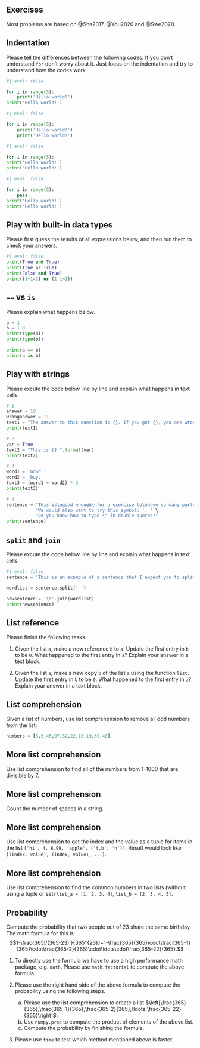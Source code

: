 
## Exercises
Most problems are based on @Sha2017, @You2020 and @Swe2020.


::: {#exr-}
## Indentation
Please tell the differences between the following codes. If you don't understand `for` don't worry about it. Just focus on the indentation and try to understand how the codes work.


```python
#| eval: false

for i in range(5):
    print('Hello world!')
print('Hello world!')
```

```python
#| eval: false

for i in range(5):
    print('Hello world!')
    print('Hello world!')
```

```python
#| eval: false

for i in range(5):
print('Hello world!')
print('Hello world!')
```

```python
#| eval: false

for i in range(5):
    pass
print('Hello world!')
print('Hello world!')
```
:::




::: {#exr-}
## Play with built-in data types

Please first guess the results of all expressions below, and then run them to check your answers.
```python
#| eval: false
print(True and True)
print(True or True)
print(False and True)
print((1+1>2) or (1-1<1))
```
:::



::: {#exr-}
## `==` vs `is`
Please explain what happens below.

```python
a = 1
b = 1.0
print(type(a))
print(type(b))

print(a == b)
print(a is b)
```
:::


::: {#exr-}
## Play with strings
Please excute the code below line by line and explain what happens in text cells.

```python
# 1
answer = 10
wronganswer = 11
text1 = "The answer to this question is {}. If you got {}, you are wrong.".format(answer, wronganswer)
print(text1)

# 2
var = True
text2 = "This is {}.".format(var)
print(text2)

# 3
word1 = 'Good '
word2 = 'buy. '
text3 = (word1 + word2) * 3
print(text3)

# 4
sentence = "This is\ngood enough\nfor a exercise to\nhave so many parts. " \
           "We would also want to try this symbol: '. " \
           "Do you know how to type \" in double quotes?"
print(sentence)
```
:::



::: {#exr-}
## `split` and `join`
Please excute the code below line by line and explain what happens in text cells.

```python
#| eval: false
sentence = 'This is an example of a sentence that I expect you to split.'

wordlist = sentence.split(' ')

newsentence = '\n'.join(wordlist)
print(newsentence)
```
:::



::: {#exr-}
## List reference

Please finish the following tasks.

1. Given the list `a`, make a new reference `b` to `a`. Update the first entry in `b` to be `0`. What happened to the first entry in `a`? Explain your answer in a text block.

2. Given the list `a`, make a new copy `b` of the list `a` using the function `list`. Update the first entry in `b` to be `0`. What happened to the first entry in `a`? Explain your answer in a text block. 
:::



::: {#exr-}
## List comprehension
Given a list of numbers, use list comprehension to remove all odd numbers from the list:
```python
numbers = [3,5,45,97,32,22,10,19,39,43]
```
:::

::: {#exr-}
## More list comprehension
Use list comprehension to find all of the numbers from 1-1000 that are divisible by 7.
:::

::: {#exr-}
## More list comprehension
Count the number of spaces in a string.
:::


::: {#exr-}
## More list comprehension
Use list comprehension to get the index and the value as a tuple for items in the list `['hi', 4, 8.99, 'apple', ('t,b', 'n')]`. Result would look like `[(index, value), (index, value), ...]`.
:::

::: {#exr-}
## More list comprehension
Use list comprehension to find the common numbers in two lists (without using a tuple or set) `list_a = [1, 2, 3, 4]`, `list_b = [2, 3, 4, 5]`.
:::


::: {#exr-}
## Probability
Compute the probability that two people out of 23 share the same birthday. The math formula for this is 
$$1-\frac{365!/(365-23)!}{365^{23}}=1-\frac{365}{365}\cdot\frac{365-1}{365}\cdot\frac{365-2}{365}\cdot\ldots\cdot\frac{365-22}{365}.$$

1. To directly use the formula we have to use a high performance math package, e.g. `math`. Please use `math.factorial` to compute the above formula.

2. Please use the right hand side of the above formula to compute the probability using the following steps.
    a. Please use the list comprehension to create a list $\left[\frac{365}{365},\frac{365-1}{365},\frac{365-2}{365},\ldots,\frac{365-22}{365}\right]$. 
    b. Use `numpy.prod` to compute the product of elements of the above list.
    c. Compute the probability by finishing the formula.

3. Please use `time` to test which method mentioned above is faster.
:::


